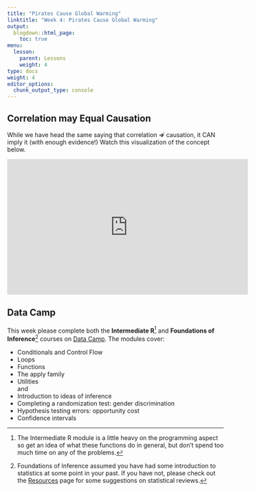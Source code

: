 ```yaml
---
title: "Pirates Cause Global Warming"
linktitle: "Week 4: Pirates Cause Global Warming"
output:
  blogdown::html_page:
    toc: true
menu:
  lesson:
    parent: Lessons
    weight: 4
type: docs
weight: 4
editor_options: 
  chunk_output_type: console
---
```


## Correlation may Equal Causation

While we have head the same saying that correlation $\nRightarrow$ causation, it CAN imply it (with enough evidence!) Watch this visualization of the concept below.

<p align="center">
<iframe width="560" height="315" src="https://www.youtube.com/embed/HUti6vGctQM" frameborder="0" allow="accelerometer; encrypted-media; gyroscope; picture-in-picture" allowfullscreen></iframe>
</p>

## Data Camp

This week please complete both the **Intermediate R**^[The Intermediate R module is a little heavy on the programming aspect so get an idea of what these functions do in general, but don't spend too much time on any of the problems.] and **Foundations of Inference**^[Foundations of Inference assumed you have had some introduction to statistics at some point in your past. If you have not, please check out the [Resources](https://edp611.theoreticalphysed.com/resource/r/#learning-r-1) page for some suggestions on statistical reviews.] courses on [Data Camp](https://www.datacamp.com/){target="_blank"}. The modules cover:

- Conditionals and Control Flow 
- Loops
- Functions
- The apply family 
- Utilities
<br>
and
<br>
- Introduction to ideas of inference 
- Completing a randomization test: gender discrimination  
- Hypothesis testing errors: opportunity cost 
- Confidence intervals
